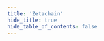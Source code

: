 ```yaml
---
title: 'Zetachain'
hide_title: true
hide_table_of_contents: false
---
```




<ChainLayout>
  <ChainHero
    name="Zetachain"
    iconUrl="img/"
    bgColor=""
    scope="testnet"
    chainId="athens_7001-1"
    nodeVersion="v30.0.0"
    token=""
    stakeUrl=""
    restakeUrl=""
    websiteUrl="https://www.zetachain.com/"
    githubUrl="https://github.com/zeta-chain"
    xUrl="https://twitter.com/zetablockchain"
    discordUrl="https://discord.gg/zetachain"
  />

  <ProductLinks explorerUrl="" appUrl="" appImageUrl="img/products/"/>

  <ToolsGrid chainName="zetachain"/>

</ChainLayout>

